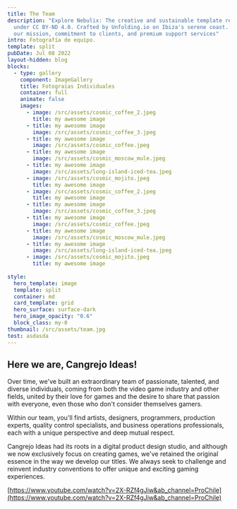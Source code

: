 ```yaml
---
title: The Team
description: "Explore Nebulix: The creative and sustainable template released
  under CC BY-ND 4.0. Crafted by Unfolding.io on Ibiza's serene coast. Discover
  our mission, commitment to clients, and premium support services"
intro: Fotografía de equipo.
template: split
pubDate: Jul 08 2022
layout-hidden: blog
blocks:
  - type: gallery
    component: ImageGallery
    title: Fotograías Individuales
    container: full
    animate: false
    images:
      - image: /src/assets/cosmic_coffee_2.jpeg
        title: my awesome image
      - title: my awesome image
        image: /src/assets/cosmic_coffee_3.jpeg
      - title: my awesome image
        image: /src/assets/cosmic_coffee.jpeg
      - title: my awesome image
        image: /src/assets/cosmic_moscow_mule.jpeg
      - title: my awesome image
        image: /src/assets/long-island-iced-tea.jpeg
      - image: /src/assets/cosmic_mojito.jpeg
        title: my awesome image
      - image: /src/assets/cosmic_coffee_2.jpeg
        title: my awesome image
      - title: my awesome image
        image: /src/assets/cosmic_coffee_3.jpeg
      - title: my awesome image
        image: /src/assets/cosmic_coffee.jpeg
      - title: my awesome image
        image: /src/assets/cosmic_moscow_mule.jpeg
      - title: my awesome image
        image: /src/assets/long-island-iced-tea.jpeg
      - image: /src/assets/cosmic_mojito.jpeg
        title: my awesome image
        
style:
  hero_template: image
  template: split
  container: md
  card_template: grid
  hero_surface: surface-dark
  hero_image_opacity: "0.6"
  block_class: my-0
thumbnail: /src/assets/team.jpg
test: asdasda
---
```

## Here we are, Cangrejo Ideas!

Over time, we've built an extraordinary team of passionate, talented, and diverse individuals, coming from both the video game industry and other fields, united by their love for games and the desire to share that passion with everyone, even those who don't consider themselves gamers.

Within our team, you'll find artists, designers, programmers, production experts, quality control specialists, and business operations professionals, each with a unique perspective and deep mutual respect.

Cangrejo Ideas had its roots in a digital product design studio, and although we now exclusively focus on creating games, we've retained the original essence in the way we develop our titles. We always seek to challenge and reinvent industry conventions to offer unique and exciting gaming experiences.

[https://www.youtube.com/watch?v=2X-RZf4gJiw&ab_channel=ProChile](https://www.youtube.com/watch?v=2X-RZf4gJiw&ab_channel=ProChile)